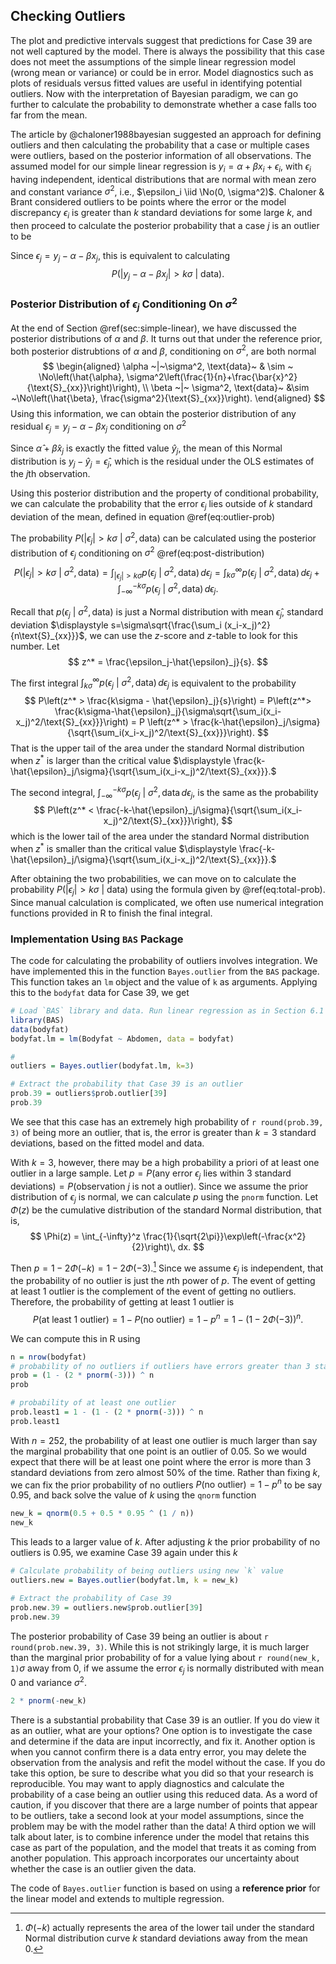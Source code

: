 ## Checking Outliers {#sec:Checking-outliers}

The plot and predictive intervals suggest that predictions for Case 39 are not well captured by the model. There is always the possibility that this case does not meet the assumptions of the simple linear regression model (wrong mean or variance) or could be in error. Model diagnostics such as plots of residuals versus fitted values are useful in identifying potential outliers. Now with the interpretation of Bayesian paradigm, we can go further to calculate the probability to demonstrate whether a case falls too far from the mean. 

The article by @chaloner1988bayesian suggested an approach for defining outliers and then calculating the probability that a case or multiple cases were outliers, based on the posterior information of all observations. The assumed model for our simple linear regression is $y_i=\alpha + \beta x_i+\epsilon_i$, with $\epsilon_i$ having independent, identical distributions that are normal with mean zero and constant variance $\sigma^2$, i.e., $\epsilon_i \iid \No(0, \sigma^2)$. Chaloner & Brant considered outliers to be points where the error or the model discrepancy $\epsilon_i$ is greater than $k$ standard deviations for some large $k$, and then proceed to calculate the posterior probability that a case $j$ is an outlier to be
\begin{equation} 
P(|\epsilon_j| > k\sigma ~|~\text{data})
(\#eq:outlier-prob)
\end{equation}

Since $\epsilon_j = y_j - \alpha-\beta x_j$, this is equivalent to calculating
$$ P(|y_j-\alpha-\beta x_j| > k\sigma~|~\text{data}).$$



### Posterior Distribution of $\epsilon_j$ Conditioning On $\sigma^2$

At the end of Section \@ref(sec:simple-linear), we have discussed the posterior distributions of $\alpha$ and $\beta$. It turns out that under the reference prior, both posterior distrubtions of $\alpha$ and $\beta$, conditioning on $\sigma^2$, are both normal
$$ 
\begin{aligned}
\alpha ~|~\sigma^2, \text{data}~ & \sim ~ \No\left(\hat{\alpha}, \sigma^2\left(\frac{1}{n}+\frac{\bar{x}^2}{\text{S}_{xx}}\right)\right), \\
\beta ~|~ \sigma^2, \text{data}~ &\sim ~\No\left(\hat{\beta}, \frac{\sigma^2}{\text{S}_{xx}}\right).
\end{aligned}
$$
Using this information, we can obtain the posterior distribution of any residual $\epsilon_j = y_j-\alpha-\beta x_j$ conditioning on $\sigma^2$

\begin{equation} 
\epsilon_j~|~\sigma^2, \text{data} ~\sim ~ \No\left(y_j-\hat{\alpha}-\hat{\beta}x_j,\ \frac{\sigma^2\sum_i(x_i-x_j)^2}{n\text{S}_{xx}}\right).
(\#eq:post-distribution)
\end{equation}

Since $\hat{\alpha}+\hat{\beta}x_j$ is exactly the fitted value $\hat{y}_j$, the mean of this Normal distribution is $y_j-\hat{y}_j=\hat{\epsilon}_j$, which is the residual under the OLS estimates of the $j$th observation.  

Using this posterior distribution and the property of conditional probability, we can calculate the probability that the error $\epsilon_j$ lies outside of $k$ standard deviation of the mean, defined in equation \@ref(eq:outlier-prob)

\begin{equation} 
P(|\epsilon_j|>k\sigma~|~\text{data}) = \int_0^\infty P(|\epsilon_j|>k\sigma~|~\sigma^2,\text{data})p(\sigma^2~|~\text{data})\, d\sigma^2.
(\#eq:total-prob)
\end{equation}

The probability $P(|\epsilon_j|>k\sigma~|~\sigma^2, \text{data})$ can be calculated using the posterior distribution of $\epsilon_j$ conditioning on $\sigma^2$ \@ref(eq:post-distribution)
$$ P(|\epsilon_j|>k\sigma~|~\sigma^2,\text{data}) = \int_{|\epsilon_j|>k\sigma}p(\epsilon_j~|~\sigma^2, \text{data})\, d\epsilon_j = \int_{k\sigma}^\infty p(\epsilon_j~|~\sigma^2, \text{data})\, d\epsilon_j+\int_{-\infty}^{-k\sigma}p(\epsilon_j~|~\sigma^2, \text{data})\, d\epsilon_j. $$

Recall that $p(\epsilon_j~|~\sigma^2, \text{data})$ is just a Normal distribution with mean $\hat{\epsilon}_j$, standard deviation $\displaystyle s=\sigma\sqrt{\frac{\sum_i (x_i-x_j)^2}{n\text{S}_{xx}}}$, we can use the $z$-score and $z$-table to look for this number. Let 
$$ z^* = \frac{\epsilon_j-\hat{\epsilon}_j}{s}. $$

The first integral $\displaystyle \int_{k\sigma}^\infty p(\epsilon_j~|~\sigma^2,\text{data})\, d\epsilon_j$ is equivalent to the probability
$$ P\left(z^* > \frac{k\sigma - \hat{\epsilon}_j}{s}\right) = P\left(z^*> \frac{k\sigma-\hat{\epsilon}_j}{\sigma\sqrt{\sum_i(x_i-x_j)^2/\text{S}_{xx}}}\right) = P \left(z^* > \frac{k-\hat{\epsilon}_j/\sigma}{\sqrt{\sum_i(x_i-x_j)^2/\text{S}_{xx}}}\right). $$
That is the upper tail of the area under the standard Normal distribution when $z^*$ is larger than the critical value $\displaystyle \frac{k-\hat{\epsilon}_j/\sigma}{\sqrt{\sum_i(x_i-x_j)^2/\text{S}_{xx}}}.$

The second integral, $\displaystyle \int_{-\infty}^{-k\sigma} p(\epsilon_j~|~\sigma^2, \text{data}\, d\epsilon_j$, is the same as the probability
$$ P\left(z^* < \frac{-k-\hat{\epsilon}_j/\sigma}{\sqrt{\sum_i(x_i-x_j)^2/\text{S}_{xx}}}\right), $$
which is the lower tail of the area under the standard Normal distribution when $z^*$ is smaller than the critical value $\displaystyle \frac{-k-\hat{\epsilon}_j/\sigma}{\sqrt{\sum_i(x_i-x_j)^2/\text{S}_{xx}}}.$

After obtaining the two probabilities, we can move on to calculate the probability $P(|\epsilon_j|>k\sigma~|~\text{data})$ using the formula given by \@ref(eq:total-prob). Since manual calculation is complicated, we often use numerical integration functions provided in R to finish the final integral.


### Implementation Using `BAS` Package

The code for calculating the probability of outliers involves integration. We have implemented this in the function `Bayes.outlier` from the `BAS` package. This function takes an `lm` object and the value of `k` as arguments. Applying this to the `bodyfat` data for Case 39, we get
```r
# Load `BAS` library and data. Run linear regression as in Section 6.1
library(BAS)
data(bodyfat)
bodyfat.lm = lm(Bodyfat ~ Abdomen, data = bodyfat)

#
outliers = Bayes.outlier(bodyfat.lm, k=3)

# Extract the probability that Case 39 is an outlier
prob.39 = outliers$prob.outlier[39]
prob.39
```

We see that this case has an extremely high probability of `r round(prob.39, 3)` of being more an outlier, that is, the error is greater than $k=3$ standard deviations, based on the fitted model and data.

With $k=3$, however, there may be a high probability a priori of at least one outlier in a large sample. Let $p = P(\text{any error $\epsilon_j$ lies within 3 standard deviations}) = P(\text{observation $j$ is not a outlier})$. Since we assume the prior distribution of $\epsilon_j$ is normal, we can calculate $p$ using the `pnorm` function. Let $\Phi(z)$ be the cumulative distribution of the standard Normal distribution, that is,
$$ \Phi(z) = \int_{-\infty}^z \frac{1}{\sqrt{2\pi}}\exp\left(-\frac{x^2}{2}\right)\, dx. $$

Then $p = 1-2\Phi(-k) = 1 - 2\Phi(-3)$.^[$\Phi(-k)$ actually represents the area of the lower tail under the standard Normal distribution curve $k$ standard deviations away from the mean 0.] Since we assume $\epsilon_j$ is independent, that the probability of no outlier is just the $n$th power of $p$. The event of getting at least 1 outlier is the complement of the event of getting no outliers. Therefore, the probability of getting at least 1 outlier is
$$ P(\text{at least 1 outlier}) = 1 - P(\text{no outlier}) = 1 - p^n = 1 - (1 - 2\Phi(-3))^n.$$

We can compute this in R using

```r
n = nrow(bodyfat)
# probability of no outliers if outliers have errors greater than 3 standard deviation
prob = (1 - (2 * pnorm(-3))) ^ n
prob

# probability of at least one outlier
prob.least1 = 1 - (1 - (2 * pnorm(-3))) ^ n
prob.least1
```

With $n=252$, the probability of at least one outlier is much larger than say the marginal probability that one point is an outlier of 0.05. So we would expect that there will be at least one point where the error is more than 3 standard deviations from zero almost 50% of the time. Rather than fixing $k$, we can fix the prior probability of no outliers $P(\text{no outlier}) = 1 - p^n$ to be say 0.95, and back solve the value of $k$ using the `qnorm` function

```r
new_k = qnorm(0.5 + 0.5 * 0.95 ^ (1 / n))
new_k
```

This leads to a larger value of $k$. After adjusting $k$ the prior probability of no outliers is 0.95, we examine Case 39 again under this $k$

```r
# Calculate probability of being outliers using new `k` value
outliers.new = Bayes.outlier(bodyfat.lm, k = new_k)

# Extract the probability of Case 39
prob.new.39 = outliers.new$prob.outlier[39]
prob.new.39
```

The posterior probability of Case 39 being an outlier is about `r round(prob.new.39, 3)`. While this is not strikingly large, it is much larger than the marginal prior probability of for a value lying about `r round(new_k, 1)`$\sigma$ away from 0, if we assume the error $\epsilon_j$ is normally distributed with mean 0 and variance $\sigma^2$.

```r
2 * pnorm(-new_k)
```


There is a substantial probability that Case 39 is an outlier. If you do view it as an outlier, what are your options? One option is to investigate the case and determine if the data are input incorrectly, and fix it. Another option is when you cannot confirm there is a data entry error, you may delete the observation from the analysis and refit the model without the case. If you do take this option, be sure to describe what you did so that your research is reproducible. You may want to apply diagnostics and calculate the probability of a case being an outlier using this reduced data. As a word of caution, if you discover that there are a large number of points that appear to be outliers, take a second look at your model assumptions, since the problem may be with the model rather than the data! A third option we will talk about later, is to combine inference under the model that retains this case as part of the population, and the model that treats it as coming from another population. This approach incorporates our uncertainty about whether the case is an outlier given the data.

The code of `Bayes.outlier` function is based on using a **reference prior** for the linear model and extends to multiple regression.
